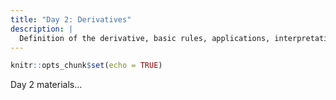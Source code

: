 ```yaml
---
title: "Day 2: Derivatives"
description: |
  Definition of the derivative, basic rules, applications, interpretation, examples in EDS
---
```


```r
knitr::opts_chunk$set(echo = TRUE)
```

Day 2 materials...
